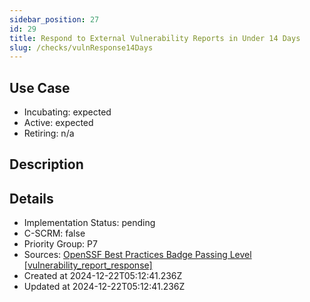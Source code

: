 ```yaml
---
sidebar_position: 27
id: 29
title: Respond to External Vulnerability Reports in Under 14 Days
slug: /checks/vulnResponse14Days
---
```


## Use Case
<!-- LEVELS:START -->
- Incubating: expected
- Active: expected
- Retiring: n/a
<!-- LEVELS:END -->

<!-- DESCRIPTION:START -->
## Description
<!-- DESCRIPTION:END -->

<!-- DETAILS:START -->
## Details
- Implementation Status: pending
- C-SCRM: false
- Priority Group: P7
- Sources: [OpenSSF Best Practices Badge Passing Level [vulnerability_report_response]](https://www.bestpractices.dev/en/criteria#0.vulnerability_report_response)
- Created at 2024-12-22T05:12:41.236Z
- Updated at 2024-12-22T05:12:41.236Z
<!-- DETAILS:END -->
